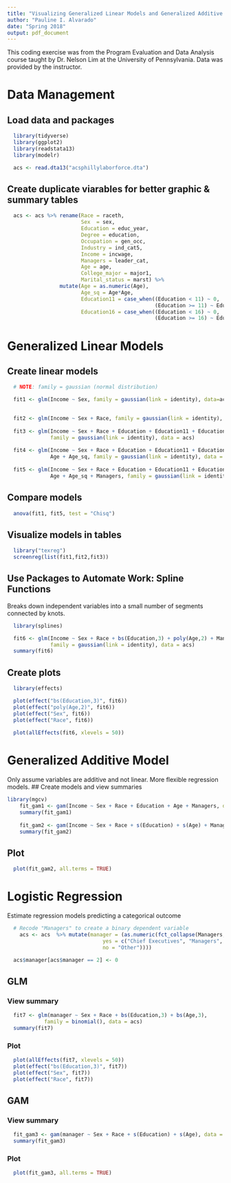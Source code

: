 ```yaml
---
title: "Visualizing Generalized Linear Models and Generalized Additive Models"
author: "Pauline I. Alvarado"
date: "Spring 2018"
output: pdf_document
---
```


This coding exercise was from the Program Evaluation and Data Analysis course taught by Dr. Nelson Lim at the University of Pennsylvania. Data was provided by the instructor.

# Data Management
## Load data and packages
```r

  library(tidyverse)
  library(ggplot2)
  library(readstata13)
  library(modelr)

  acs <- read.dta13("acsphillylaborforce.dta")

```



## Create duplicate viarables for better graphic & summary tables
```r

  acs <- acs %>% rename(Race = raceth,
                        Sex  = sex,
                        Education = educ_year,
                        Degree = education,
                        Occupation = gen_occ,
                        Industry = ind_cat5,
                        Income = incwage,
                        Managers = leader_cat,
                        Age = age,
                        College_major = major1,
                        Marital_status = marst) %>% 
                 mutate(Age = as.numeric(Age),
                        Age_sq = Age*Age,
                        Education11 = case_when((Education < 11) ~ 0,
                                                (Education >= 11) ~ Education - 11),
                        Education16 = case_when((Education < 16) ~ 0,
                                                (Education >= 16) ~ Education - 16))

```



# Generalized Linear Models
## Create linear models
```r

  # NOTE: family = gaussian (normal distribution)

  fit1 <- glm(Income ~ Sex, family = gaussian(link = identity), data=acs)

  
  fit2 <- glm(Income ~ Sex + Race, family = gaussian(link = identity), data = acs)
  
  fit3 <- glm(Income ~ Sex + Race + Education + Education11 + Education16, 
              family = gaussian(link = identity), data = acs)
  
  fit4 <- glm(Income ~ Sex + Race + Education + Education11 + Education16 +
              Age + Age_sq, family = gaussian(link = identity), data = acs)
  
  fit5 <- glm(Income ~ Sex + Race + Education + Education11 + Education16 +
              Age + Age_sq + Managers, family = gaussian(link = identity), data = acs)

```



## Compare models
```r

  anova(fit1, fit5, test = "Chisq")

```



## Visualize models in tables
```r

  library("texreg")
  screenreg(list(fit1,fit2,fit3))

```



## Use Packages to Automate Work: Spline Functions
Breaks down independent variables into a small number of segments connected by knots.
```r

  library(splines)

  fit6 <- glm(Income ~ Sex + Race + bs(Education,3) + poly(Age,2) + Managers, 
              family = gaussian(link = identity), data = acs)
  summary(fit6)


```



## Create plots
```r

  library(effects)

  plot(effect("bs(Education,3)", fit6))
  plot(effect("poly(Age,2)", fit6))
  plot(effect("Sex", fit6))
  plot(effect("Race", fit6))
  
  plot(allEffects(fit6, xlevels = 50))

```



# Generalized Additive Model
Only assume variables are additive and not linear. More flexible regression models.
## Create models and view summaries
```r
library(mgcv)
    fit_gam1 <- gam(Income ~ Sex + Race + Education + Age + Managers, data = acs)
    summary(fit_gam1) 
    
    fit_gam2 <- gam(Income ~ Sex + Race + s(Education) + s(Age) + Managers, data = acs)
    summary(fit_gam2)

```



## Plot
```r

  plot(fit_gam2, all.terms = TRUE)

```



# Logistic Regression
Estimate regression models predicting a categorical outcome
```r

  # Recode "Managers" to create a binary dependent variable
    acs <- acs  %>% mutate(manager = (as.numeric(fct_collapse(Managers,
                               yes = c("Chief Executives", "Managers", "Supervisors"),
                               no = "Other"))))

  acs$manager[acs$manager == 2] <- 0


```



## GLM
### View summary
```r

  fit7 <- glm(manager ~ Sex + Race + bs(Education,3) + bs(Age,3), 
            family = binomial(), data = acs)
  summary(fit7)

```

### Plot
```r

  plot(allEffects(fit7, xlevels = 50))
  plot(effect("bs(Education,3)", fit7))
  plot(effect("Sex", fit7))
  plot(effect("Race", fit7))

```



## GAM
### View summary
```r

  fit_gam3 <- gam(manager ~ Sex + Race + s(Education) + s(Age), data = acs)
  summary(fit_gam3)

```

### Plot
```r

  plot(fit_gam3, all.terms = TRUE)

```





































